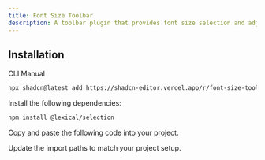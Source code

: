 ```yaml
---
title: Font Size Toolbar
description: A toolbar plugin that provides font size selection and adjustment controls.
---
```


<ComponentPreview
  name="font-size-toolbar-plugin-demo"
  className="[&_.preview>[data-orientation=vertical]]:sm:max-w-[70%]"
  description="A font size toolbar plugin"
/>

## Installation

<Tabs defaultValue="cli">

<TabsList>
  <TabsTrigger value="cli">CLI</TabsTrigger>
  <TabsTrigger value="manual">Manual</TabsTrigger>
</TabsList>

<TabsContent value="cli">

```bash
npx shadcn@latest add https://shadcn-editor.vercel.app/r/font-size-toolbar-plugin.json
```

</TabsContent>

<TabsContent value="manual">

<Steps>

<Step>Install the following dependencies:</Step>

```bash
npm install @lexical/selection
```

<Step>Copy and paste the following code into your project.</Step>

<ComponentSource name="font-size-toolbar-plugin" />

<Step>Update the import paths to match your project setup.</Step>

</Steps>

</TabsContent>

</Tabs>
